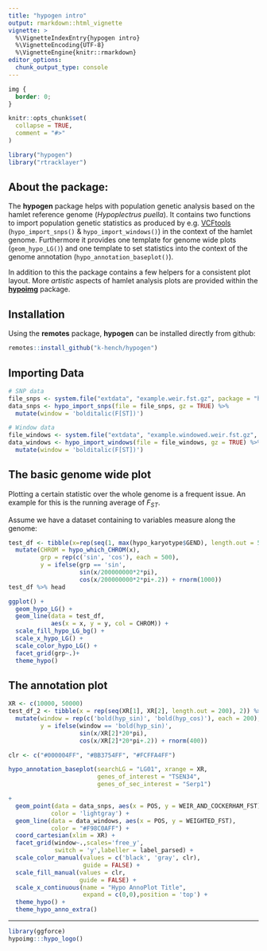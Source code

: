 ```yaml
---
title: "hypogen intro"
output: rmarkdown::html_vignette
vignette: >
  %\VignetteIndexEntry{hypogen intro}
  %\VignetteEncoding{UTF-8}
  %\VignetteEngine{knitr::rmarkdown}
editor_options:
  chunk_output_type: console
---
```


```css
img {
  border: 0;
}
```

```r
knitr::opts_chunk$set(
  collapse = TRUE,
  comment = "#>"
)

library("hypogen")
library("rtracklayer")
```

## About the package:

The **hypogen** package helps with population genetic analysis based on the hamlet reference genome (*Hypoplectrus puella*). It contains two functions to import population genetic statistics as produced by e.g. [VCFtools](https://vcftools.github.io/index.html) (`hypo_import_snps()` & `hypo_import_windows()`) in the context of the hamlet genome. Furthermore it provides one template for genome wide plots (`geom_hypo_LG()`) and one template to set statistics into the context of the genome annotation (`hypo_annotation_baseplot()`).

In addition to this the package contains a few helpers for a consistent plot layout.
More *artistic* aspects of hamlet analysis plots are provided within the [**hypoimg**](www.github.com/k-hench/hypoimg) package.

## Installation

Using the **remotes** package, **hypogen** can be installed directly from github:

```r
remotes::install_github("k-hench/hypogen")
```

## Importing Data
```r
# SNP data
file_snps <- system.file("extdata", "example.weir.fst.gz", package = "hypogen")
data_snps <- hypo_import_snps(file = file_snps, gz = TRUE) %>%
  mutate(window = 'bolditalic(F[ST])')

# Window data
file_windows <- system.file("extdata", "example.windowed.weir.fst.gz", package = "hypogen")
data_windows <- hypo_import_windows(file = file_windows, gz = TRUE) %>%
  mutate(window = 'bolditalic(F[ST])')
```

## The basic genome wide plot

Plotting a certain statistic over the whole genome is a frequent issue. An example for this is the running average of *F~ST~*.

Assume we have a dataset containing to variables measure along the genome:

```r
test_df <- tibble(x=rep(seq(1, max(hypo_karyotype$GEND), length.out = 500), 2)) %>%
  mutate(CHROM = hypo_which_CHROM(x),
         grp = rep(c('sin', 'cos'), each = 500),
         y = ifelse(grp == 'sin', 
                    sin(x/200000000*2*pi),
                    cos(x/200000000*2*pi+.2)) + rnorm(1000))
test_df %>% head
```

```r
ggplot() +
  geom_hypo_LG() +
  geom_line(data = test_df,
            aes(x = x, y = y, col = CHROM)) +
  scale_fill_hypo_LG_bg() +
  scale_x_hypo_LG() +
  scale_color_hypo_LG() +
  facet_grid(grp~.)+
  theme_hypo()
```

## The annotation plot

```r
XR <- c(10000, 50000)
test_df_2 <- tibble(x = rep(seq(XR[1], XR[2], length.out = 200), 2)) %>%
  mutate(window = rep(c('bold(hyp_sin)', 'bold(hyp_cos)'), each = 200),
         y = ifelse(window == 'bold(hyp_sin)',
                    sin(x/XR[2]*20*pi),
                    cos(x/XR[2]*20*pi+.2)) + rnorm(400))
```

```r
clr <- c("#000004FF", "#BB3754FF", "#FCFFA4FF")
```


```r
hypo_annotation_baseplot(searchLG = "LG01", xrange = XR,
                         genes_of_interest = "TSEN34",
                         genes_of_sec_interest = "Serp1")
```


```r
+
  geom_point(data = data_snps, aes(x = POS, y = WEIR_AND_COCKERHAM_FST),
            color = 'lightgray') +
  geom_line(data = data_windows, aes(x = POS, y = WEIGHTED_FST),
            color = "#F98C0AFF") +
  coord_cartesian(xlim = XR) +
  facet_grid(window~.,scales='free_y',
             switch = 'y',labeller = label_parsed) +
  scale_color_manual(values = c('black', 'gray', clr),
                     guide = FALSE) +
  scale_fill_manual(values = clr,
                    guide = FALSE) +
  scale_x_continuous(name = "Hypo AnnoPlot Title",
                     expand = c(0,0),position = 'top') +
  theme_hypo() +
  theme_hypo_anno_extra()
```

------------------------

```r
library(ggforce)
hypoimg:::hypo_logo()
```

